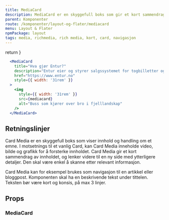 ```yaml
---
title: MediaCard
description: MediaCard er en skyggefull boks som gir et kort sammendrag av innnhold og som støtter video, bilde eller grafikk for å forsterke innholdet.
parent: Komponenter
route: /komponenter/layout-og-flater/mediacard
menu: Layout & Flater
npmPackage: layout
tags: media, richmedia, rich media, kort, card, navigasjon
---
```



  return <SEO title={props.pageContext.frontmatter.title} description={props.pageContext.frontmatter.description} pathname={props.pageContext.frontmatter.route} />
}

<PageHeader />

```jsx
  <MediaCard
    title="Hva gjør Entur?"
    description="Entur eier og styrer salgssystemet for togbilletter og samler data om kollektivtrafikken i Norge, slik at det blir enklere å velge en bærekraftig reise."
    href="https://www.entur.no"
    style={{ width: '31rem' }}
  >
    <img
      style={{ width: '31rem' }}
      src={mediacard}
      alt="Buss som kjører over bro i fjelllandskap"
    />
  </MediaCard>
```

## Retningslinjer

Card Media er en skyggefull boks som viser innhold og handling om et emne.
I motsetnings til et vanlig Card, kan Card Media inneholde video, bilde og grafikk for å forsterke innholdet.
Card Media gir et kort sammendrag av innholdet, og lenker videre til en ny side med ytterligere detaljer.
Den skal være enkel å skanne etter relevant informasjon.

Card Media kan for eksempel brukes som navigasjon til en artikkel eller bloggpost.
Komponenten skal ha en beskrivende tekst under tittelen.
Teksten bør være kort og konsis, på max 3 linjer.

## Props 

### MediaCard

<ImportStatement imports="MediaCard" packageName={props.pageContext.frontmatter.npmPackage} />
<Props componentName="MediaCard" />
